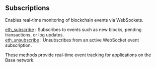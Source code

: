 
<Meta
  title="Subscriptions | dRPC"
  description="Enables real-time monitoring of blockchain events via WebSockets."
/>
## Subscriptions

Enables real-time monitoring of blockchain events via WebSockets.

[eth_subscribe](/base-api/subscriptions/eth_subscribe) : Subscribes to events such as new blocks, pending transactions, or log updates. \
[eth_unsubscribe](/base-api/subscriptions/eth_unsubscribe) : Unsubscribes from an active WebSocket event subscription.

These methods provide real-time event tracking for applications on the Base network.

<Space h={16} />
<GetStarted />
